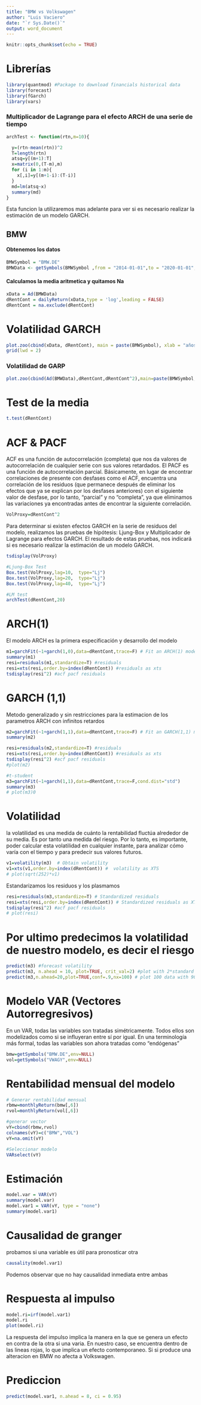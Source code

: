 ---
title: "BMW vs Volkswagen"
author: "Luis Vaciero"
date: "`r Sys.Date()`"
output: word_document
---

```{r setup, include=FALSE}
knitr::opts_chunk$set(echo = TRUE)
```

# Librerías

```{r, warning = FALSE, message = FALSE }
library(quantmod) #Package to download financials historical data 
library(forecast)
library(fGarch)
library(vars)
```



### Multiplicador de Lagrange para el efecto ARCH de una serie de tiempo

```{r, echo=FALSE}
archTest <- function(rtn,m=10){

  y=(rtn-mean(rtn))^2
  T=length(rtn)
  atsq=y[(m+1):T]
  x=matrix(0,(T-m),m)
  for (i in 1:m){
    x[,i]=y[(m+1-i):(T-i)]
  }
  md=lm(atsq~x)
  summary(md)
}
```
Esta funcion la utilizaremos mas adelante para ver si es necesario realizar la estimación de un modelo GARCH.


##  BMW
#### Obtenemos los datos
```{r, message=FALSE}
BMWSymbol = "BMW.DE"
BMWData <- getSymbols(BMWSymbol ,from = "2014-01-01",to = "2020-01-01", auto.assign = FALSE)
```

#### Calculamos la media aritmetica y quitamos Na
```{r}
xData = Ad(BMWData)
dRentCont = dailyReturn(xData,type = 'log',leading = FALSE)
dRentCont = na.exclude(dRentCont)
```

# Volatilidad GARCH

```{r, echo = FALSE}
plot.zoo(cbind(xData, dRentCont), main = paste(BMWSymbol), xlab = "años", ylab = c("Precio", "Rentabilidad"))
grid(lwd = 2)
```



### Volatilidad de GARP

```{r, echo=FALSE}
plot.zoo(cbind(Ad(BMWData),dRentCont,dRentCont^2),main=paste(BMWSymbol," y  Rentabilidad"),xlab="años",ylab=c("Precio","rentabilidad","Volatilidad"))
```


# Test de la media
```{r}
t.test(dRentCont)
```

# ACF & PACF
ACF es una función de autocorrelación (completa) que nos da valores de autocorrelación de cualquier serie con sus valores retardados.
El PACF es una función de autocorrelación parcial. Básicamente, en lugar de encontrar correlaciones de presente con desfases como el ACF, encuentra una correlación de los residuos (que permanece después de eliminar los efectos que ya se explican por los desfases anteriores) con el siguiente valor de desfase, por lo tanto, "parcial" y no "completa", ya que eliminamos las variaciones ya encontradas antes de encontrar la siguiente correlación. 

```{r}
VolProxy=dRentCont^2 
```
Para determinar si existen efectos GARCH en la serie de residuos del modelo,
realizamos las pruebas de hipótesis: Ljung-Box y Multiplicador de Lagrange para efectos
GARCH. El resultado de estas pruebas, nos indicará si es necesario realizar la estimación
de un modelo GARCH.
```{r}
tsdisplay(VolProxy) 

#Ljung-Box Test 
Box.test(VolProxy,lag=10,  type="Lj")
Box.test(VolProxy,lag=20,  type="Lj")
Box.test(VolProxy,lag=40,  type="Lj")

#LM test
archTest(dRentCont,20)
```

# ARCH(1)
El modelo ARCH es la primera especificación y desarrollo del modelo
```{r, echo = FALSE}
m1=garchFit(~1+garch(1,0),data=dRentCont,trace=F) # Fit an ARCH(1) model
summary(m1)
resi=residuals(m1,standardize=T) #residuals
resi=xts(resi,order.by=index(dRentCont)) #residuals as xts
tsdisplay(resi^2) #acf pacf residuals
```

# GARCH (1,1)
Metodo generalizado y sin restricciones para la estimacion de los parametros ARCH con infinitos retardos
```{r}
m2=garchFit(~1+garch(1,1),data=dRentCont,trace=F) # Fit an GARCH(1,1) model
summary(m2)
```


```{r, echo=FALSE}
resi=residuals(m2,standardize=T) #residuals
resi=xts(resi,order.by=index(dRentCont)) #residuals as xts
tsdisplay(resi^2) #acf pacf residuals
#plot(m2)
```


```{r}
#t-student
m3=garchFit(~1+garch(1,1),data=dRentCont,trace=F,cond.dist="std")
summary(m3)
# plot(m3)0
```


# Volatilidad
la volatilidad es una medida de cuánto la rentabilidad fluctúa alrededor de su media. Es por tanto una medida del riesgo.
Por lo tanto, es importante, poder calcular esta volatilidad en cualquier instante, para analizar cómo varía con el tiempo y para predecir sus valores futuros.

```{r}
v1=volatility(m3)  # Obtain volatility
v1=xts(v1,order.by=index(dRentCont)) #  volatility as XTS
# plot(sqrt(252)*v1)
```

Estandarizamos los residuos y los plasmamos
```{r echo=FALSE}
resi=residuals(m3,standardize=T) # Standardized residuals
resi=xts(resi,order.by=index(dRentCont)) # Standardized residuals as XTS
tsdisplay(resi^2) #acf pacf residuals
# plot(resi)
```

# Por ultimo predecimos la volatilidad de nuestro modelo, es decir el riesgo
```{r, echo=FALSE}
predict(m3) #forecast volatility
predict(m3, n.ahead = 10, plot=TRUE, crit_val=2) #plot with 2*standard error
predict(m3,n.ahead=20,plot=TRUE,conf=.9,nx=100) # plot 100 data with 90% confidence
```


# Modelo VAR (Vectores Autorregresivos)

En un VAR, todas las variables son tratadas simétricamente.
Todos ellos son modelizados como si se influyeran entre sí por igual.
En una terminología más formal, todas las variables son ahora tratadas como “endógenas”


```{r, include=FALSE}
bmw=getSymbols("BMW.DE",env=NULL)
vol=getSymbols("VWAGY",env=NULL)
```

# Rentabilidad  mensual del modelo
```{r}
# Generar rentabilidad mensual
rbmw=monthlyReturn(bmw[,6])              
rvol=monthlyReturn(vol[,6])
```


```{r}
#generar vector
vY=cbind(rbmw,rvol)
colnames(vY)=c("BMW","VOL")
vY=na.omit(vY)
```


```{r}
#Seleccionar modelo
VARselect(vY)
```

# Estimación
```{r}
model.var = VAR(vY)
summary(model.var)
model.var1 = VAR(vY, type = "none")
summary(model.var1)
```

# Causalidad de granger
probamos si una variable es útil para pronosticar otra
```{r}
causality(model.var1)

```


Podemos observar que no hay causalidad inmediata entre ambas

# Respuesta al impulso

```{r, echo=FALSE}
model.ri=irf(model.var1)
model.ri
plot(model.ri)
```

La respuesta del impulso implica la manera en la que se genera un efecto en contra de la otra si una varia.
En nuestro caso, se encuentra dentro de las lineas rojas, lo que implica un efecto contemporaneo. Si si produce una alteracion en BMW no afecta a Volkswagen.



# Prediccion
```{r}
predict(model.var1, n.ahead = 8, ci = 0.95) 


```


```{r}
```


```{r}
```


```{r}
```



```{r}
```


```{r}
```


```{r}
```


```{r}
```


```{r}
```


```{r}
```


```{r}
```


```{r}
```




